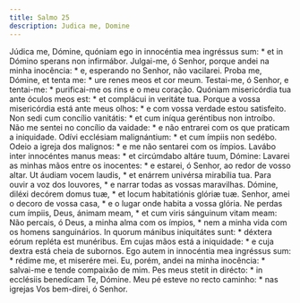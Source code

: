 ```yaml
---
title: Salmo 25
description: Judica me, Domine
---
```


<div class="grid grid-cols-2 gap-5">
  <span class="text-justify">
    Júdica me, Dómine, quóniam ego in innocéntia mea ingréssus sum: * et in
    Dómino sperans non infirmábor.
  </span>
  <span class="text-justify">
    Julgai-me, ó Senhor, porque andei na minha inocência: * e, esperando no
    Senhor, não vacilarei.
  </span>
  <span class="text-justify">
    Proba me, Dómine, et tenta me: * ure renes meos et cor meum.
  </span>
  <span class="text-justify">
    Testai-me, ó Senhor, e tentai-me: * purificai-me os rins e o meu coração.
  </span>
  <span class="text-justify">
    Quóniam misericórdia tua ante óculos meos est: * et complácui in veritáte
    tua.
  </span>
  <span class="text-justify">
    Porque a vossa misericórdia está ante meus olhos: * e com vossa verdade
    estou satisfeito.
  </span>
  <span class="text-justify">
    Non sedi cum concílio vanitátis: * et cum iníqua geréntibus non introíbo.
  </span>
  <span class="text-justify">
    Não me sentei no concílio da vaidade: * e não entrarei com os que praticam a
    iniquidade.
  </span>
  <span class="text-justify">
    Odívi ecclésiam malignántium: * et cum ímpiis non sedébo.
  </span>
  <span class="text-justify">
    Odeio a igreja dos malignos: * e me não sentarei com os ímpios.
  </span>
  <span class="text-justify">
    Lavábo inter innocéntes manus meas: * et circúmdabo altáre tuum, Dómine:
  </span>
  <span class="text-justify">
    Lavarei as minhas mãos entre os inocentes: * e estarei, ó Senhor, ao redor
    de vosso altar.
  </span>
  <span class="text-justify">
    Ut áudiam vocem laudis, * et enárrem univérsa mirabília tua.
  </span>
  <span class="text-justify">
    Para ouvir a voz dos louvores, * e narrar todas as vossas maravilhas.
  </span>
  <span class="text-justify">
    Dómine, diléxi decórem domus tuæ, * et locum habitatiónis glóriæ tuæ.
  </span>
  <span class="text-justify">
    Senhor, amei o decoro de vossa casa, * e o lugar onde habita a vossa glória.
  </span>
  <span class="text-justify">
    Ne perdas cum ímpiis, Deus, ánimam meam, * et cum viris sánguinum vitam
    meam:
  </span>
  <span class="text-justify">
    Não percais, ó Deus, a minha alma com os ímpios, * nem a minha vida com os
    homens sanguinários.
  </span>
  <span class="text-justify">
    In quorum mánibus iniquitátes sunt: * déxtera eórum repléta est munéribus.
  </span>
  <span class="text-justify">
    Em cujas mãos está a iniquidade: * e cuja dextra está cheia de subornos.
  </span>
  <span class="text-justify">
    Ego autem in innocéntia mea ingréssus sum: * rédime me, et miserére mei.
  </span>
  <span class="text-justify">
    Eu, porém, andei na minha inocência: * salvai-me e tende compaixão de mim.
  </span>
  <span class="text-justify">
    Pes meus stetit in dirécto: * in ecclésiis benedícam Te, Dómine.
  </span>
  <span class="text-justify">
    Meu pé esteve no recto caminho: * nas igrejas Vos bem-direi, ó Senhor.
  </span>
</div>
